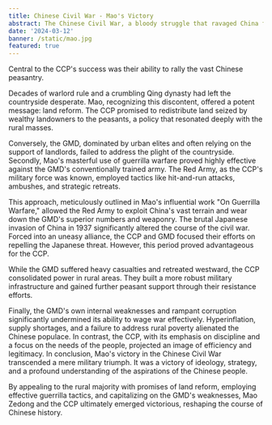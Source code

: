 ---
title: Chinese Civil War - Mao's Victory
abstract: The Chinese Civil War, a bloody struggle that ravaged China from 1927 to 1949, culminated in the unlikely rise of Mao Zedong and the Chinese Communist Party (CCP) to power. 
date: '2024-03-12'
banner: /static/mao.jpg
featured: true
---

Central to the CCP's success was their ability to rally the vast Chinese peasantry. 

Decades of warlord rule and a crumbling Qing dynasty had left the countryside desperate. Mao, recognizing this discontent, offered a potent message: land reform. The CCP promised to redistribute land seized by wealthy landowners to the peasants, a policy that resonated deeply with the rural masses. 

Conversely, the GMD, dominated by urban elites and often relying on the support of landlords, failed to address the plight of the countryside. Secondly, Mao's masterful use of guerrilla warfare proved highly effective against the GMD's conventionally trained army. The Red Army, as the CCP's military force was known, employed tactics like hit-and-run attacks, ambushes, and strategic retreats. 

This approach, meticulously outlined in Mao's influential work "On Guerrilla Warfare," allowed the Red Army to exploit China's vast terrain and wear down the GMD's superior numbers and weaponry. The brutal Japanese invasion of China in 1937 significantly altered the course of the civil war. Forced into an uneasy alliance, the CCP and GMD focused their efforts on repelling the Japanese threat. However, this period proved advantageous for the CCP. 

While the GMD suffered heavy casualties and retreated westward, the CCP consolidated power in rural areas. They built a more robust military infrastructure and gained further peasant support through their resistance efforts. 

Finally, the GMD's own internal weaknesses and rampant corruption significantly undermined its ability to wage war effectively. Hyperinflation, supply shortages, and a failure to address rural poverty alienated the Chinese populace. In contrast, the CCP, with its emphasis on discipline and a focus on the needs of the people, projected an image of efficiency and legitimacy. In conclusion, Mao's victory in the Chinese Civil War transcended a mere military triumph. It was a victory of ideology, strategy, and a profound understanding of the aspirations of the Chinese people. 

By appealing to the rural majority with promises of land reform, employing effective guerrilla tactics, and capitalizing on the GMD's weaknesses, Mao Zedong and the CCP ultimately emerged victorious, reshaping the course of Chinese history.
